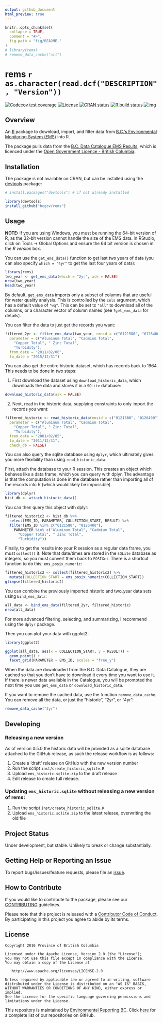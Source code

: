 ```yaml
---
output: github_document
html_preview: true
---
```


<!-- README.md is generated from README.Rmd. Please edit that file -->

```r
knitr::opts_chunk$set(
  collapse = TRUE,
  comment = "#>",
  fig.path = "fig/README-"
)
# library(rems)
# remove_data_cache("all")
```

# rems `r as.character(read.dcf("DESCRIPTION", "Version"))`

<!-- badges: start -->
[![Codecov test coverage](https://codecov.io/gh/bcgov/rems/branch/master/graph/badge.svg)](https://codecov.io/gh/bcgov/rems?branch=master)
[![License](https://img.shields.io/badge/License-Apache%202.0-blue.svg)](https://opensource.org/licenses/Apache-2.0)
[![CRAN status](https://www.r-pkg.org/badges/version/rems)](https://cran.r-project.org/package=rems)
[![R build status](https://github.com/bcgov/rems/workflows/R-CMD-check/badge.svg)](https://github.com/bcgov/rems/actions)
[![img](https://img.shields.io/badge/Lifecycle-Maturing-007EC6)](https://github.com/bcgov/repomountie/blob/master/doc/lifecycle-badges.md)
<!-- badges: end -->

## Overview

An [R](https://www.r-project.org) package to download, import, and filter data from [B.C.'s Environmental Monitoring System (EMS)](http://www2.gov.bc.ca/gov/content?id=47D094EF8CF94B5A85F62F03D4956C0C) into R.

The package pulls data from the [B.C. Data Catalogue EMS Results](https://catalogue.data.gov.bc.ca/dataset/949f2233-9612-4b06-92a9-903e817da659), which is licenced under the [Open Government Licence - British Columbia](http://www2.gov.bc.ca/gov/content?id=A519A56BC2BF44E4A008B33FCF527F61).

## Installation

The package is not available on CRAN, but can be installed using
the [devtools](https://github.com/hadley/devtools) package:

```r
# install.packages("devtools") # if not already installed

library(devtools)
install_github("bcgov/rems")
```


## Usage

**NOTE:** If you are using Windows, you must be running the 64-bit version of R, as the 32-bit version cannot handle the size of the EMS data. In RStudio, click on Tools -> Global Options and ensure the 64 bit version is chosen in the *R version* box.

You can use the `get_ems_data()` function to get last two years of data (you can 
also specify `which = "4yr"` to get the last four years of data):

```r
library(rems)
two_year <- get_ems_data(which = "2yr", ask = FALSE)
nrow(two_year)
head(two_year)
```

By default, `get_ems_data` imports only a subset of columns that are useful for 
water quality analysis. This is controlled by the `cols` argument, which has a 
default value of `"wq"`. This can be set to `"all"` to download all of the columns, 
or a character vector of column names (see `?get_ems_data` for details).

You can filter the data to just get the records you want:

```r
filtered_2yr <- filter_ems_data(two_year, emsid = c("0121580", "0126400"),
  parameter = c("Aluminum Total", "Cadmium Total",
    "Copper Total", " Zinc Total",
    "Turbidity"),
  from_date = "2011/02/06",
  to_date = "2015/12/31")
```


You can also get the entire historic dataset, which has records back to 1964. This needs to be done in two steps: 

1. First download the dataset using `download_historic_data`, which downloads 
the data and stores it in a `SQLite` database:

```r
download_historic_data(ask = FALSE)
```

2. Next, read in the historic data, supplying constraints to only import the records you want:

```r
filtered_historic <- read_historic_data(emsid = c("0121580", "0126400"),
  parameter = c("Aluminum Total", "Cadmium Total",
    "Copper Total", " Zinc Total",
    "Turbidity"),
  from_date = "2001/02/05",
  to_date = "2011/12/31",
  check_db = FALSE)
```

You can also query the sqlite database using `dplyr`, which ultimately gives you more flexibility than using `read_historic_data`:

First, attach the database to your R session. This creates an object which behaves like a data frame, which you can query with dplyr.  The advantage is that the computation is done in the database rather than importing all of the records into R (which would likely be impossible).

```r
library(dplyr)
hist_db <- attach_historic_data()
```

You can then query this object with dplyr:

```r
filtered_historic2 <- hist_db %>%
  select(EMS_ID, PARAMETER, COLLECTION_START, RESULT) %>%
  filter(EMS_ID %in% c("0121580", "0126400"),
    PARAMETER %in% c("Aluminum Total", "Cadmium Total",
      "Copper Total", " Zinc Total",
      "Turbidity"))
```


Finally, to get the results into your R session as a regular data frame, you must `collect()` it. 
Note that date/times are stored in the `SQLite` database as integers, so you must convert them back to 
`POSIXct`. There is a shortcut function to do this: `ems_posix_numeric`:

```r
filtered_historic2 <- collect(filtered_historic2) %>%
  mutate(COLLECTION_START = ems_posix_numeric(COLLECTION_START))
glimpse(filtered_historic2)
```


You can combine the previously imported historic and two_year data sets using `bind_ems_data`:

```r
all_data <- bind_ems_data(filtered_2yr, filtered_historic)
nrow(all_data)
```

For more advanced filtering, selecting, and summarizing, I recommend using the `dplyr` package.

Then you can plot your data with ggplot2:

```r
library(ggplot2)

ggplot(all_data, aes(x = COLLECTION_START, y = RESULT)) +
  geom_point() +
  facet_grid(PARAMETER ~ EMS_ID, scales = "free_y")
```

When the data are downloaded from the B.C. Data Catalogue, they are cached so that 
you don't have to download it every time you want to use it. If there is newer 
data available in the Catalogue, you will be prompted the next time you use 
`get_ems_data` or `download_historic_data`.

If you want to remove the cached data, use the function `remove_data_cache`. You 
can remove all the data, or just the "historic", "2yr", or "4yr":

```r
remove_data_cache("2yr")
```


## Developing

### Releasing a new version

As of version 0.5.0 the historic data will be provided as a sqlite database
attached to the GitHub release, as such the release workflow is as follows:

1. Create a 'draft' release on GitHub with the new version number
2. Run the script `inst/create_historic_sqlite.R` 
3. Upload `ems_historic.sqlite.zip` to the draft release
4. Edit release to create full release.

### Updating `ems_historic.sqlite` without releasing a new version of rems:

1. Run the script `inst/create_historic_sqlite.R` 
2. Upload `ems_historic.sqlite.zip` to the latest release, overwriting the old file


## Project Status

Under development, but stable. Unlikely to break or change substantially.

## Getting Help or Reporting an Issue

To report bugs/issues/feature requests, please file an 
[issue](https://github.com/bcgov/rems/issues).

## How to Contribute

If you would like to contribute to the package, please see our 
[CONTRIBUTING](CONTRIBUTING.md) guidelines.

Please note that this project is released with a [Contributor Code of Conduct](CODE_OF_CONDUCT.md). By participating in this project you agree to abide by its terms.

## License

    Copyright 2016 Province of British Columbia

    Licensed under the Apache License, Version 2.0 (the "License");
    you may not use this file except in compliance with the License.
    You may obtain a copy of the License at 

       http://www.apache.org/licenses/LICENSE-2.0

    Unless required by applicable law or agreed to in writing, software
    distributed under the License is distributed on an "AS IS" BASIS,
    WITHOUT WARRANTIES OR CONDITIONS OF ANY KIND, either express or implied.
    See the License for the specific language governing permissions and
    limitations under the License.
    
This repository is maintained by [Environmental Reporting BC](http://www2.gov.bc.ca/gov/content?id=FF80E0B985F245CEA62808414D78C41B). Click [here](https://github.com/bcgov/EnvReportBC-RepoList) for a complete list of our repositories on GitHub.
